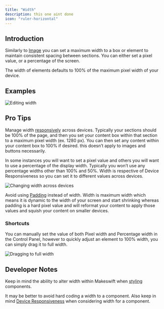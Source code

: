 ```yaml
---
title: "Width"
description: this one aint done
icon: "ruler-horizontal"
---
```


## Introduction

Similarly to [Image](/product/components#introduction) you can set a maximum width to a box or element to maintain consistent spacing between sections. You can either set a pixel value, or a percentage of the screen.

The width of elements defaults to 100% of the maximum pixel width of your device.

## Examples

![Editing width](public/images/builder/width1.gif)

## Pro Tips

Manage width [responsively](/product/device-toggle) across devices. Typically your sections should be 100% of the page, and then you set your content box within that section to a maximum pixel width (ex. 1280 px). You can then set any content within your content box to 100% if desired. this doesn’t apply to images and buttons necessarily.

In some instances you will want to set a pixel value and others you will want to use a percentage of the display width. Typically you won’t use any percentage widths other than 100% and 50%. Width is respective of Device Responsiveness so you can set it to different values across devices.

![Changing width across devices](public/images/builder/width2.gif)

Avoid using [Padding](/product/component/property-controls/padding) instead of width. Width is maximum width which means it is dynamic to the width of your screen and start shrinking whereas padding is a hard pixel value and will reformat your content to apply those values and squish your content on smaller devices.

### Shortcuts

You can manually set the value of both Pixel width and Percentage width in the Control Panel, however to quickly adjust an element to 100% width, you can simply drag it to full width.

![Dragging to full width](public/images/builder/width3.gif)

## Developer Notes

Keep in mind the ability to alter width within Makeswift when [styling](/developer/reference/controls/style) components.

It may be better to avoid hard coding a width to a component. Also keep in mind [Device Responsiveness](/product/device-toggle) when considering width for a component.
